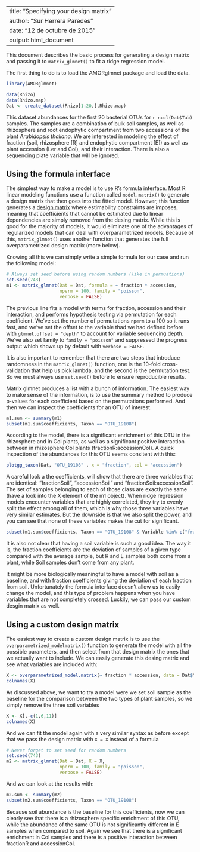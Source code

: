 <!--
%\VignetteEngine{knitr::knitr}
%\VignetteIndexEntry{Specifying your design matrix}
-->
---
title: "Specifying your design matrix"
author: "Sur Herrera Paredes"
date: "12 de octubre de 2015"
output: html_document
---

This document describes the basic process for generating a design matrix and passing it to `matrix_glmnet()` to fit a ridge regression model.

The first thing to do is to load the AMORglmnet package and load the data. 

```r
library(AMORglmnet)

data(Rhizo)
data(Rhizo.map)
Dat <- create_dataset(Rhizo[1:20,],Rhizo.map)
```

This dataset abundances for the first 20 bacterial OTUs for `r ncol(Dat$Tab)` samples. The samples are a combination of bulk soil samples, as well as rhizosphere and root endophytic compartment from two accessions of the plant *Arabidopsis thaliana*. We are interested in modeling the effect of fraction (soil, rhizosphere [R] and endophytic compartment [E]) as well as plant accession (Ler and Col), and their interaction. There is also a sequencing plate variable that will be ignored.

## Using the formula interface

The simplest way to make a model is to use R's formula interface. Most R linear modeling functions use a function called `model.matrix()` to generate a design matrix that then goes into the fitted model. However, this function generates a [design matrix](https://en.wikipedia.org/wiki/Design_matrix) where estimability constraints are imposes, meaning that coefficients that cannot be estimated due to linear dependencies are simply removed from the desing matrix. While this is good for the majority of models, it would eliminate one of the advantages of regularized models that can deal with overparametrized models. Because of this, `matrix_glmnet()` uses another function that generates the full overparametrized design matrix (more below).

Knowing all this we can simply write a simple formula for our case and run the following model:

```r
# Always set seed before using random numbers (like in permuations)
set.seed(743)
m1 <- matrix_glmnet(Dat = Dat, formula = ~ fraction * accession,
                    nperm = 100, family = "poisson",
                    verbose = FALSE)
```

The previous line fits a model with terms for fraction, accession and their interaction, and performs hypothesis testing via permutation for each coefficient. We've set the number of permutations `nperm` to a 100 so it runs fast, and we've set the offset to the variable thad we had defined before with `glmnet.offset = "depth"` to account for variable sequencing depth. We've also set family to `family = "poisson"` and suppressed the progress output which shows up by default with `verbose = FALSE`.

It is also important to remember that there are two steps that introduce randomness in the `matrix_glmnet()` function, one is the 10-fold cross-validation that help us pick lambda, and the second is the permutation test. So we must always use `set.seed()` before to ensure reproducible results.

Matrix glmnet produces a list with a bunch of information. The easiest way to make sense of the information, is to use the summary method to produce p-values for each coefficient based on the permutations performed. And then we can inspect the coefficients for an OTU of interest.

```r
m1.sum <- summary(m1)
subset(m1.sum$coefficients, Taxon == "OTU_19108")
```
According to the model, there is a significant enrichment of this OTU in the rhizosphere and in Col plants, as well as a significant positive interaction between in rhizosphere Col plants (fractionR:accessionCol). A quick inspection of the abundances for this OTU seems consitent with this:

```r
plotgg_taxon(Dat, "OTU_19108" , x = "fraction", col = "accession") 
```

A careful look a the coefficients, will show that there are three variables that are identical: "fractionSoil", "accessionSoil" and "fractionSoil:accessionSoil".  The set of samples belonging to each of those class are exactly the same (have a look into the X element of the m1 object). When ridge regression models encounter variables that are highly correlated, they try to evenly split the effect among all of them, which is why those three variables have very similar estimates. But the downside is that we also split the power, and you can see that none of these variables makes the cut for significant.

```r
subset(m1.sum$coefficients, Taxon == "OTU_19108" & Variable %in% c("fractionSoil","accessionSoil","fractionSoil:accessionSoil"))
```

It is also not clear that having a soil variable is such a good idea. The way it is, the fraction coefficients are the deviation of samples of a given type compared with the average sample, but R and E samples both come from a plant, while Soil samples don't come from any plant.

It might be more biologically meaningful to have a model with soil as a baseline, and with fraction coefficients giving the deviation of each fraction from soil. Unfortunately the formula interface doesn't allow us to easily change the model, and this type of problem happens when you have variables that are not completely crossed. Luckily, we can pass our custom desgin matrix as well.

## Using a custom design matrix

The easiest way to create a custom design matrix is to use the `overparametrized_modelmatrix()` function to generate the model with all the possible parameters, and then select from that design matrix the ones that we actually want to include. We can easily generate this desing matrix and see what variables are included with:

```r
X <- overparametrized_model.matrix(~ fraction * accession, data = Dat$Map, intercept = FALSE)
colnames(X)
```

As discussed above, we want to try a model were we set soil sample as the baseline for the comparison between the two types of plant samples, so we simply remove the three soil variables

```r
X <- X[,-c(1,6,11)]
colnames(X)
```

And we can fit the model again with a very similar syntax as before except that we pass the design matrix with `X = X` instead of a formula

```r
# Never forget to set seed for random numbers
set.seed(743)
m2 <- matrix_glmnet(Dat = Dat, X = X,
                    nperm = 100, family = "poisson",
                    verbose = FALSE)
```

And we can look at the results with:

```r
m2.sum <- summary(m2)
subset(m2.sum$coefficients, Taxon == "OTU_19108")
```

Because soil abundance is the baseline for this coefficients, now we can clearly see that there is a rhizosphere specific enrichment of this OTU, while the abundance of the same OTU is not significantly different in E samples when compared to soil. Again we see that there is a significant enrichment in Col samples and there is a positive interaction between fractionR and accessionCol.

